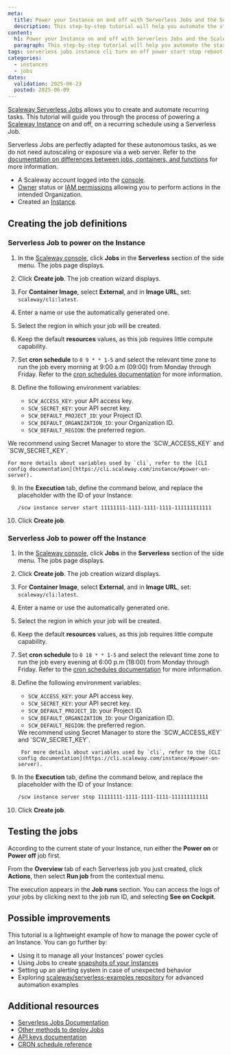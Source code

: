 ```yaml
---
meta:
  title: Power your Instance on and off with Serverless Jobs and the Scaleway CLI
  description: This step-by-step tutorial will help you automate the startup and shutdown of your Instance using Serverless Jobs and the Scaleway CLI
content:
  h1: Power your Instance on and off with Serverless Jobs and the Scaleway CLI
  paragraph: This step-by-step tutorial will help you automate the startup and shutdown of your Instance using Serverless Jobs and the Scaleway CLI
tags: serverless jobs instance cli turn on off power start stop reboot
categories:
  - instances
  - jobs
dates:
  validation: 2025-06-23
  posted: 2025-06-09
---
```



[Scaleway Serverless Jobs](/serverless-jobs/quickstart/) allows you to create and automate recurring tasks. This tutorial will guide you through the process of powering a [Scaleway Instance](/instances/quickstart/) on and off, on a recurring schedule using a Serverless Job.

Serverless Jobs are perfectly adapted for these autonomous tasks, as we do not need autoscaling or exposure via a web server. Refer to the [documentation on differences between jobs, containers, and functions](/serverless-jobs/reference-content/difference-jobs-functions-containers/) for more information.

<Requirements />

- A Scaleway account logged into the [console](https://console.scaleway.com).
- [Owner](/iam/concepts/#owner) status or [IAM permissions](/iam/concepts/#permission) allowing you to perform actions in the intended Organization.
- Created an [Instance](/instances/how-to/create-an-instance/).

## Creating the job definitions

### Serverless Job to power on the Instance

1. In the [Scaleway console](https://console.scaleway.com), click **Jobs** in the **Serverless** section of the side menu. The jobs page displays.

2. Click **Create job**. The job creation wizard displays.

3. For **Container Image**, select **External**, and in **Image URL**, set: `scaleway/cli:latest`.

4. Enter a name or use the automatically generated one.

5. Select the region in which your job will be created.

6. Keep the default **resources** values, as this job requires little compute capability.

7. Set **cron schedule** to `0 9 * * 1-5` and select the relevant time zone to run the job every morning at 9:00 a.m (09:00) from Monday through Friday. Refer to the [cron schedules documentation](/serverless-jobs/reference-content/cron-schedules/) for more information.

8. Define the following environment variables:
    - `SCW_ACCESS_KEY`: your API access key.
    - `SCW_SECRET_KEY`: your API secret key.
    - `SCW_DEFAULT_PROJECT_ID`: your Project ID.
    - `SCW_DEFAULT_ORGANIZATION_ID`: your Organization ID.
    - `SCW_DEFAULT_REGION`: the preferred region.

<Message type="note">
    We recommend using Secret Manager to store the `SCW_ACCESS_KEY` and `SCW_SECRET_KEY`.
</Message>

    For more details about variables used by `cli`, refer to the [CLI config documentation](https://cli.scaleway.com/instance/#power-on-server).

9. In the **Execution** tab, define the command below, and replace the placeholder with the ID of your Instance:

    ```
    /scw instance server start 11111111-1111-1111-1111-111111111111
    ```

10. Click **Create job**.

### Serverless Job to power off the Instance

1. In the [Scaleway console](https://console.scaleway.com), click **Jobs** in the **Serverless** section of the side menu. The jobs page displays.

2. Click **Create job**. The job creation wizard displays.

3. For **Container Image**, select **External**, and in **Image URL**, set: `scaleway/cli:latest`.

4. Enter a name or use the automatically generated one.

5. Select the region in which your job will be created.

6. Keep the default **resources** values, as this job requires little compute capability.

7. Set **cron schedule** to `0 18 * * 1-5` and select the relevant time zone to run the job every evening at 6:00 p.m (18:00) from Monday through Friday. Refer to the [cron schedules documentation](/serverless-jobs/reference-content/cron-schedules/) for more information.

8. Define the following environment variables:
    - `SCW_ACCESS_KEY`: your API access key.
    - `SCW_SECRET_KEY`: your API secret key.
    - `SCW_DEFAULT_PROJECT_ID`: your Project ID.
    - `SCW_DEFAULT_ORGANIZATION_ID`: your Organization ID.
    - `SCW_DEFAULT_REGION`: the preferred region.

    <Message type="note">
        We recommend using Secret Manager to store the `SCW_ACCESS_KEY` and `SCW_SECRET_KEY`.
    </Message>

        For more details about variables used by `cli`, refer to the [CLI config documentation](https://cli.scaleway.com/instance/#power-on-server).

9. In the **Execution** tab, define the command below, and replace the placeholder with the ID of your Instance:

    ```sh
    /scw instance server stop 11111111-1111-1111-1111-111111111111
    ```

10. Click **Create job**.

## Testing the jobs

According to the current state of your Instance, run either the **Power on** or **Power off** job first.

From the **Overview** tab of each Serverless job you just created, click **Actions**, then select **Run job** from the contextual menu.

The execution appears in the **Job runs** section. You can access the logs of your jobs by clicking <Icon name="more" /> next to the job run ID, and selecting **See on Cockpit**.

## Possible improvements

This tutorial is a lightweight example of how to manage the power cycle of an Instance. You can go further by:
- Using it to manage all your Instances' power cycles
- Using Jobs to create [snapshots of your Instances](/tutorials/snapshot-instances-jobs/)
- Setting up an alerting system in case of unexpected behavior
- Exploring [scaleway/serverless-examples repository](https://github.com/scaleway/serverless-examples) for advanced automation examples

## Additional resources

- [Serverless Jobs Documentation](/serverless-jobs/how-to/create-job/)
- [Other methods to deploy Jobs](/serverless-jobs/reference-content/deploy-job/)
- [API keys documentation](/iam/how-to/create-api-keys/)
- [CRON schedule reference](/serverless-jobs/reference-content/cron-schedules/)